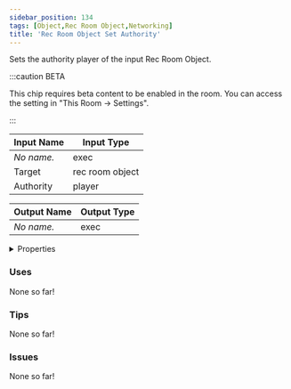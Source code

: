 ```yaml
---
sidebar_position: 134
tags: [Object,Rec Room Object,Networking]
title: 'Rec Room Object Set Authority'
---
```


Sets the authority player of the input Rec Room Object.

:::caution BETA

This chip requires beta content to be enabled in the room. You can access the setting in "This Room -> Settings".

:::




<EsbSvg />

| Input Name | Input Type |
|-----------|-----------|
| *No name.* | exec |
| Target | rec room object |
| Authority | player |

| Output Name | Output Type |
|-----------|-----------|
| *No name.* | exec |


<details>
  <summary>Properties</summary>
  <div>
    <div>
    <table>
      <thead>
        <tr>
          <th>Is beta required?</th>
          <th>✅</th>
        </tr>
        <tr>
          <th>Is this chip a trolling risk?</th>
          <th>❌</th>
        </tr>
        <tr>
          <th>Is this chip a role assignment risk?</th>
          <th>❌</th>
        </tr>
        <tr>
          <th>Chip UUID</th>
          <th>191f8009-5a2e-4da4-8817-980842a08d48</th>
        </tr>
      </thead>
    </table>
    </div>
  </div>
</details>

### Uses

None so far!

### Tips

None so far!

### Issues

None so far!